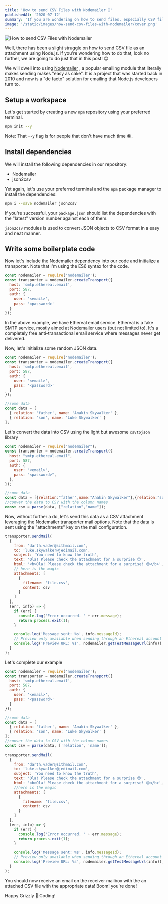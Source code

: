 ```yaml
---
title: 'How to send CSV Files with Nodemailer 📨'
publishedAt: '2020-07-12'
summary: 'If you are wondering on how to send files, especially CSV files as attachments in Nodejs, then look no further, we are going to do just that in this post using Nodemailer. I promise you it is going to be "easy as cake". 😊'
image: '/static/images/how-send-csv-files-with-nodemailer/cover.png'
---
```


![How to send CSV Files with Nodemailer](/static/images/how-send-csv-files-with-nodemailer/cover.png)

Well, there has been a slight struggle on how to send CSV file as an attachment using Node.js. If you're wondering how to do that, look no further, we are going to do just that in this post! 😊

We will dwell into using [Nodemailer](https://nodemailer.com/about/) , a popular emailing module that literally makes sending makes "easy as cake". It is a project that was started back in 2010 and now is a "de facto" solution for emailing that Node.js developers turn to.

## Setup a workspace
Let's get started by creating a new `npm` repository using your preferred terminal.

```bash
npm init --y
```

Note: That `--y` flag is for people that don't have much time 😛.

## Install dependencies
We will install the following dependencies in our repository:

- Nodemailer
- json2csv

Yet again, let's use your preferred terminal and the `npm` package manager to install the dependencies:

```bash
npm i --save nodemailer json2csv
```

If you're successful, your `package.json` should list the dependencies with the "latest" version number against each of them.

`json2csv` modules is used to convert JSON objects to CSV format in a easy and neat manner.

## Write some boilerplate code
Now let's include the Nodemailer dependency into our code and initialize a transporter. Note that I'm using the ES6 syntax for the code.

```jsx
const nodemailer = require('nodemailer');
const transporter = nodemailer.createTransport({
  host: 'smtp.ethereal.email',
  port: 587,
  auth: {
    user: '<email>',
    pass: '<password>'
  }
});
```

In the above example, we have Ethereal email service. Ethereal is a fake SMTP service, mostly aimed at Nodemailer users (but not limited to). It's a completely free anti-transactional email service where messages never get delivered.

Now, let's initialize some random JSON data.

```jsx
const nodemailer = require('nodemailer');
const transporter = nodemailer.createTransport({
  host: 'smtp.ethereal.email',
  port: 587,
  auth: {
    user: '<email>',
    pass: '<password>'
  }
});

//some data
const data = [
  { relation: 'father', name: 'Anakin Skywalker' },
  { relation: 'son', name: 'Luke Skywalker' }
];
```

Let's convert the data into CSV using the light but awesome `csvtojson` library

```jsx
const nodemailer = require("nodemailer");
const transporter = nodemailer.createTransport({
  host: "smtp.ethereal.email",
  port: 587,
  auth: {
    user: "<email>",
    pass: "<password>",
  },
});

//some data
const data = [{relation:"father",name:"Anakin Skywalker"},{relation:"son",name:"Luke Skywalker"},...];
//conver the data to CSV with the column names
const csv = parse(data, ["relation","name"]);
```

Now, without further a do, let's send this data as a CSV attachment leveraging the Nodemailer transporter mail options. Note that the data is sent using the "attachments" key on the mail configuration.

```jsx
transporter.sendMail(
  {
    from: 'darth.vader@sithmail.com',
    to: 'luke.skywalker@jedimail.com',
    subject: 'You need to know the truth',
    text: 'Ola! Please check the attachment for a surprise 😊',
    html: '<b>Ola! Please check the attachment for a surprise! 😊</b>',
    // here is the magic
    attachments: [
      {
        filename: 'file.csv',
        content: csv
      }
    ]
  },
  (err, info) => {
    if (err) {
      console.log('Error occurred. ' + err.message);
      return process.exit(1);
    }

    console.log('Message sent: %s', info.messageId);
    // Preview only available when sending through an Ethereal account
    console.log('Preview URL: %s', nodemailer.getTestMessageUrl(info));
  }
);
```

Let's complete our example

```jsx
const nodemailer = require('nodemailer');
const transporter = nodemailer.createTransport({
  host: 'smtp.ethereal.email',
  port: 587,
  auth: {
    user: '<email>',
    pass: '<password>'
  }
});

//some data
const data = [
  { relation: 'father', name: 'Anakin Skywalker' },
  { relation: 'son', name: 'Luke Skywalker' }
];
//conver the data to CSV with the column names
const csv = parse(data, ['relation', 'name']);

transporter.sendMail(
  {
    from: 'darth.vader@sithmail.com',
    to: 'luke.skywalker@jedimail.com',
    subject: 'You need to know the truth',
    text: 'Ola! Please check the attachment for a surprise 😊',
    html: '<b>Ola! Please check the attachment for a surprise! 😊</b>',
    //here is the magic
    attachments: [
      {
        filename: 'file.csv',
        content: csv
      }
    ]
  },
  (err, info) => {
    if (err) {
      console.log('Error occurred. ' + err.message);
      return process.exit(1);
    }

    console.log('Message sent: %s', info.messageId);
    // Preview only available when sending through an Ethereal account
    console.log('Preview URL: %s', nodemailer.getTestMessageUrl(info));
  }
);
```

You should now receive an email on the receiver mailbox with the an attached CSV file with the appropriate data! Boom! you're done!

Happy Grizzly 🐻 Coding!
